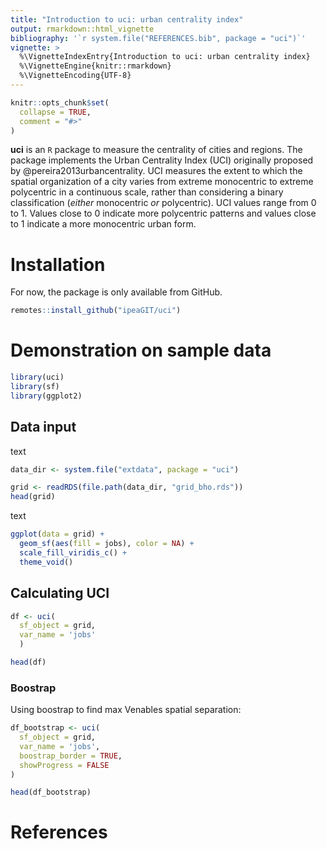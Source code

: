 ```yaml
---
title: "Introduction to uci: urban centrality index"
output: rmarkdown::html_vignette
bibliography: '`r system.file("REFERENCES.bib", package = "uci")`'
vignette: >
  %\VignetteIndexEntry{Introduction to uci: urban centrality index} 
  %\VignetteEngine{knitr::rmarkdown} 
  %\VignetteEncoding{UTF-8}
---
```


```r
knitr::opts_chunk$set(
  collapse = TRUE,
  comment = "#>"
)
```

**uci** is an `R` package to measure the centrality of cities and regions. The package implements the Urban Centrality Index (UCI) originally proposed by @pereira2013urbancentrality. UCI measures the extent to which the spatial organization of a city varies from extreme monocentric to extreme polycentric in a continuous scale, rather than considering a binary classification (*either* monocentric *or* polycentric). UCI values range from 0 to 1. Values close to 0 indicate more polycentric patterns and values close to 1 indicate a more monocentric urban form.


# Installation

For now, the package is only available from GitHub.

```r
remotes::install_github("ipeaGIT/uci")

```



# Demonstration on sample data

```r
library(uci)
library(sf)
library(ggplot2)
```

## Data input

text

```r
data_dir <- system.file("extdata", package = "uci")

grid <- readRDS(file.path(data_dir, "grid_bho.rds"))
head(grid)
```
text

```r

ggplot(data = grid) +
  geom_sf(aes(fill = jobs), color = NA) +
  scale_fill_viridis_c() +
  theme_void()

```

## Calculating UCI


```r
df <- uci(
  sf_object = grid,
  var_name = 'jobs'
  )

head(df)
```

### Boostrap

Using boostrap to find max Venables spatial separation:

```r
df_bootstrap <- uci(
  sf_object = grid,
  var_name = 'jobs',
  boostrap_border = TRUE,
  showProgress = FALSE
)

head(df_bootstrap)
```

# References
